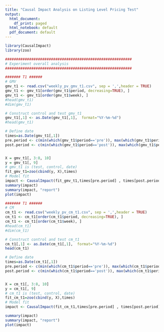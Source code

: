 ```yaml
---
title: "Causal Impact Analysis on Listing Level Pricing Test"
output:
  html_document:
    df_print: paged
  html_notebook: default
  pdf_document: default
---
```



```r
library(CausalImpact)
library(zoo)

##########################################################
# Experiment overall analysis
##########################################################

####### T1 ######
# GMV 
gmv_t1 <- read.csv("weekly_pv_gmv_t1.csv", sep = ',',header = TRUE)
gmv_t1 <- gmv_t1[order(gmv_t1$period, decreasing=TRUE), ]
gmv_t1 <- gmv_t1[order(gmv_t1$week), ]
#head(gmv_t1)
#dim(gmv_t1)

# Construct control and test gmv_t1
gmv_t1[,1] <- as.Date(gmv_t1[,1],  format="%Y-%m-%d")
#head(gmv_t1)

# Define date 
times=as.Date(gmv_t1[,1])
pre.period <- c(min(which(gmv_t1$period=='pre')), max(which(gmv_t1$period=='pre')))
post.period <- c(min(which(gmv_t1$period=='post')), max(which(gmv_t1$period=='post')))


X = gmv_t1[, 3:8, 10]
y = gmv_t1[, 9]
# gmv_t1 is (test, control, date)
fit_gmv_t1=zoo(cbind(y, X),times)
# Model fit
impact <- CausalImpact(fit_gmv_t1,times[pre.period] , times[post.period])
summary(impact)
summary(impact, "report")
plot(impact)
```

```r
####### T1 ######
# CM
cm_t1 <- read.csv("weekly_pv_cm_t1.csv", sep = ',',header = TRUE)
cm_t1 <- cm_t1[order(cm_t1$period, decreasing=TRUE), ]
cm_t1 <- cm_t1[order(cm_t1$week), ]
#head(cm_t1)
#dim(cm_t1)

# Construct control and test cm_t1
cm_t1[,1] <- as.Date(cm_t1[,1],  format="%Y-%m-%d")
head(cm_t1)

# Define date 
times=as.Date(cm_t1[,1])
pre.period <- c(min(which(cm_t1$period=='pre')), max(which(cm_t1$period=='pre')))
post.period <- c(min(which(cm_t1$period=='post')), max(which(cm_t1$period=='post')))


X = cm_t1[, 3:8, 10]
y = cm_t1[, 9]
# cm_t1 is (test, control, date)
fit_cm_t1=zoo(cbind(y, X),times)
# Model fit
impact <- CausalImpact(fit_cm_t1,times[pre.period] , times[post.period])

summary(impact)
summary(impact, "report")
plot(impact)
```

